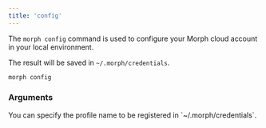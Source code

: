 ```yaml
---
title: 'config'
---
```


The `morph config` command is used to configure your Morph cloud account in your local environment.

The result will be saved in `~/.morph/credentials`.

```bash Shell
morph config
```

### Arguments

<ParamField body="--profile" type="str">
You can specify the profile name to be registered in `~/.morph/credentials`.
</ParamField>